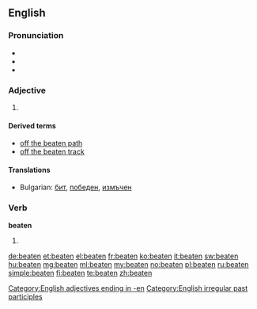 ==English==

===Pronunciation===
* {{IPA|/ˈbit(ə)n/}}
* {{audio|en-us-beaten.ogg|Audio (US)}}
* {{rhymes|iːtən}}

===Adjective===
{{en-adj}}

# {{rfdef|lang=en}}

====Derived terms====
* [[off the beaten path]]
* [[off the beaten track]]

====Translations====
{{checktrans-top}}
* Bulgarian: [[бит]], [[победен]], [[измъчен]]
{{checktrans-bottom}}

===Verb===
'''beaten'''

# {{past participle of|beat}}

[[Category:English adjectives ending in -en]]
[[Category:English irregular past participles]]

[[de:beaten]]
[[et:beaten]]
[[el:beaten]]
[[fr:beaten]]
[[ko:beaten]]
[[it:beaten]]
[[sw:beaten]]
[[hu:beaten]]
[[mg:beaten]]
[[ml:beaten]]
[[my:beaten]]
[[no:beaten]]
[[pl:beaten]]
[[ru:beaten]]
[[simple:beaten]]
[[fi:beaten]]
[[te:beaten]]
[[zh:beaten]]